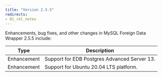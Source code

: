 ```yaml
---
title: "Version 2.5.5"
redirects:
- 01_rel_notes
---
```



Enhancements, bug fixes, and other changes in MySQL Foreign Data Wrapper 2.5.5 include:

| Type        | Description |
| ----------- |------------ |
| Enhancement | Support for EDB Postgres Advanced Server 13. |
| Enhancement | Support for Ubuntu 20.04 LTS platform. |


